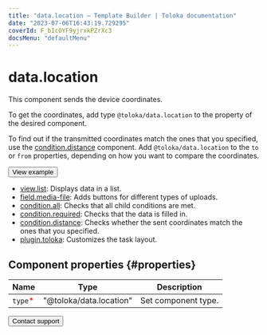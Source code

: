 ```yaml
---
title: "data.location — Template Builder | Toloka documentation"
date: "2023-07-06T16:43:19.729295"
coverId: F_bIcOYF9yjrxkPZrXc3
docsMenu: "defaultMenu"
---
```


# data.location

This component sends the device coordinates.

To get the coordinates, add type `@toloka/data.location` to the property of the desired component.

To find out if the transmitted coordinates match the ones that you specified, use the [condition.distance](/docs/template-builder/reference/condition.distance) component. Add `@toloka/data.location` to the `to` or `from` properties, depending on how you want to compare the coordinates.

<Button themeColor="light" view="default" size="l" type="link" url="https://ya.cc/t/xyD-vvUV4K8eKb">View example</Button>

<Cut title="Components used in the example">

- [view.list](/docs/template-builder/reference/view.list): Displays data in a list.
- [field.media-file](/docs/template-builder/reference/field.media-file): Adds buttons for different types of uploads.
- [condition.all](/docs/template-builder/reference/condition.all): Checks that all child conditions are met.
- [condition.required](/docs/template-builder/reference/condition.required): Checks that the data is filled in.
- [condition.distance](/docs/template-builder/reference/condition.distance): Checks whether the sent coordinates match the ones that you specified.
- [plugin.toloka](/docs/template-builder/reference/plugin.toloka): Customizes the task layout.

</Cut>

## Component properties {#properties}

**Name** | **Type** | **Description**
----- | ----- | -----
`type`<span style="color: red">\*</span> | "@toloka/data.location" | Set component type.

<Button themeColor="light" view="default" size="l" type="link" url="/docs/guide/troubleshooting/support?form-source=template-builder-reference-data-location">Contact support</Button>